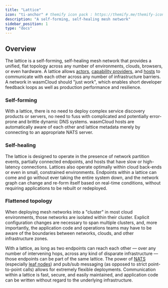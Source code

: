 ```yaml
---
title: "Lattice"
icon: "ti-anchor" # themify icon pack : https://themify.me/themify-icons
description: "A self-forming, self-healing mesh network"
sidebar_position: 1
type: "docs"
---
```


## Overview

The lattice is a self-forming, self-healing mesh network that provides a unified, flat topology across any number of environments, clouds, browsers, or even hardware. A lattice allows [actors](/docs/concepts/actors), [capability providers](/docs/concepts/capabilities), and [hosts](/docs/concepts/hosts) to communicate with each other across any number of infrastructure barriers. A network in wasmCloud should "just work", which enables short developer feedback loops as well as production performance and resilience.

### Self-forming
With a lattice, there is no need to deploy complex service discovery products or servers, no need to fuss with complicated and potentially error-prone and brittle dynamic DNS systems. wasmCloud hosts are automatically aware of each other and lattice metadata merely by connecting to an appropriate NATS server.

### Self-healing
The lattice is designed to operate in the presence of network partition events, partially connected endpoints, and hosts that have slow or high-latency connections. Lattices also operate optimally within cloud back-ends or even in small, constrained environments. Endpoints within a lattice can come and go without ever taking the entire system down, and the network graph can change and re-form itself based on real-time conditions, without requiring applications to be rebuilt or redeployed.

### Flattened topology
When deploying mesh networks into a "cluster" in most cloud environments, those networks are isolated within their cluster. Explicit configuration changes are necessary to span multiple clusters, and, more importantly, the application code and operations teams may have to be aware of the boundaries between networks, clouds, and other infrastructure zones.

With a lattice, as long as two endpoints can reach each other — over any number of intervening hops, across any kind of disparate infrastructure — those endpoints can be part of the same lattice. The power of [NATS](https://docs.nats.io/) (especially [leaf nodes](https://docs.nats.io/running-a-nats-service/configuration/leafnodes)) and pub/sub messaging (as opposed to strict point-to-point calls) allows for extremely flexible deployments. Communication within a lattice is fast, secure, and easily maintained, and application code can be written without regard to the underlying infrastructure.